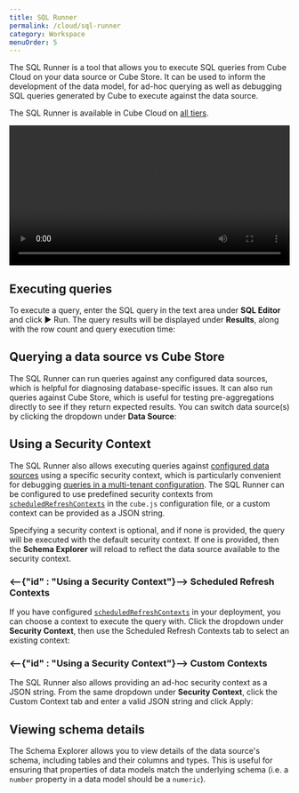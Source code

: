 ```yaml
---
title: SQL Runner
permalink: /cloud/sql-runner
category: Workspace
menuOrder: 5
---
```


The SQL Runner is a tool that allows you to execute SQL queries from Cube Cloud
on your data source or Cube Store. It can be used to inform the development of
the data model, for ad-hoc querying as well as debugging SQL queries generated
by Cube to execute against the data source.

<SuccessBox>

The SQL Runner is available in Cube Cloud on
[all tiers](https://cube.dev/pricing).

</SuccessBox>

<video width="100%" controls><source src="https://ucarecdn.com/8cbdd639-e86b-4190-bbaa-37122c39bc01/video.mp4" type="video/mp4"/></video>

## Executing queries

To execute a query, enter the SQL query in the text area under **SQL Editor**
and click <Btn>▶ Run</Btn>. The query results will be displayed under
**Results**, along with the row count and query execution time:

<Screenshot
  highlight="inset(12% 2% 1% 41% round 10px)"
  src="https://ucarecdn.com/2f910abf-5b94-43cd-87f8-14c86bd98f77/"
/>

## Querying a data source vs Cube Store

The SQL Runner can run queries against any configured data sources, which is
helpful for diagnosing database-specific issues. It can also run queries against
Cube Store, which is useful for testing pre-aggregations directly to see if they
return expected results. You can switch data source(s) by clicking the dropdown
under **Data Source**:

<Screenshot
  highlight="inset(25% 60% 53% 6% round 10px)"
  src="https://ucarecdn.com/5bd43e2c-c8e6-4300-a89b-036398e92175/"
/>

## Using a Security Context

The SQL Runner also allows executing queries against [configured data
sources][ref-conf-ref-driverfactory] using a specific security context, which is
particularly convenient for debugging [queries in a multi-tenant
configuration][ref-recipe-multi-src-same-model]. The SQL Runner can be
configured to use predefined security contexts from
[`scheduledRefreshContexts`][ref-conf-scheduled-refresh-ctx] in the `cube.js`
configuration file, or a custom context can be provided as a JSON string.

Specifying a security context is optional, and if none is provided, the query
will be executed with the default security context. If one is provided, then the
**Schema Explorer** will reload to reflect the data source available to the
security context.

[ref-conf-ref-driverfactory]: /config#options-reference-driver-factory
[ref-recipe-multi-src-same-model]: /recipes/multiple-sources-same-schema

### <--{"id" : "Using a Security Context"}--> Scheduled Refresh Contexts

If you have configured
[`scheduledRefreshContexts`][ref-conf-scheduled-refresh-ctx] in your deployment,
you can choose a context to execute the query with. Click the dropdown under
**Security Context**, then use the <Btn>Scheduled Refresh Contexts</Btn> tab to
select an existing context:

<Screenshot src="https://ucarecdn.com/f3664be8-8214-4b27-88bb-f8cd85fc934f/" />

### <--{"id" : "Using a Security Context"}--> Custom Contexts

The SQL Runner also allows providing an ad-hoc security context as a JSON
string. From the same dropdown under **Security Context**, click the <Btn>Custom
Context</Btn> tab and enter a valid JSON string and click <Btn>Apply</Btn>:

<Screenshot src="https://ucarecdn.com/955fa2c7-31c5-459e-adfb-498fbaf7bbb6/" />

## Viewing schema details

The Schema Explorer allows you to view details of the data source's schema,
including tables and their columns and types. This is useful for ensuring that
properties of data models match the underlying schema (i.e. a `number` property
in a data model should be a `numeric`).

<Screenshot
  highlight="inset(37% 60% 0% 6% round 10px)"
  src="https://ucarecdn.com/c2735f7c-d5e7-4b6b-903b-8d0db07b668e/"
/>

[cubecloud-signup]: https://cubecloud.dev/auth/signup
[ref-conf-scheduled-refresh-ctx]:
  /config#options-reference-scheduled-refresh-contexts
